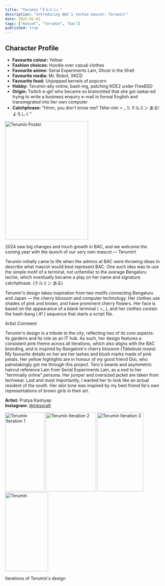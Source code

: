 ```yaml
---
title: "Terumin「テルミン」"
description: "Introducing BAC's techie mascot: Terumin!"
date: 2025-02-01
tags: ["mascot", "terumin", "bac"]
published: true
---
```


<div className="flex flex-col md:flex-row gap-2 items-center md:items-start my-0">
  <div className="flex-1 order-2 md:order-1">
    <h2 className="text-2xl font-bold mb-2 mt-2">Character Profile</h2>
    <ul className="list-disc space-y-0">
      <li><strong>Favourite colour:</strong> Yellow</li>
      <li><strong>Fashion choices:</strong> Hoodie over casual clothes</li>
      <li><strong>Favourite anime:</strong> Serial Experiments Lain, Ghost in the Shell</li>
      <li><strong>Favourite media:</strong> Mr. Robot, XKCD</li>
      <li><strong>Favourite food:</strong> Unpopped kernels of popcorn</li>
      <li><strong>Hobby:</strong> Terumin-ally online, bash-ing, patching KDE2 under FreeBSD</li>
      <li><strong>Origin:</strong> Twitch e-girl who became so brainrotted that she got isekai-ed trying to write a business enquiry e-mail in formal English and transmigrated into her own computer</li>
      <li><strong>Catchphrase:</strong> “Hmm, you don't know me? Tehe-min &gt; _ \\  テルミン ある! よろしく”</li>
    </ul>
  </div>
  <div className="flex-1 flex justify-center order-1 md:order-2 mb-2 md:mb-0">
    <img src="/images/terumin/terumin-poster.webp" alt="Terumin Poster" width="270" height="384" className="rounded-xl shadow-lg" />
  </div>
</div>

2024 saw big changes and much growth in BAC, and we welcome the coming year with the launch of our very own mascot — Terumin!

Terumin initially came to life when the admins at BAC were throwing ideas to describe what mascot would best represent BAC. One such idea was to use the simple motif of a terminal, not unfamiliar to the average Bengaluru techie, which eventually became a play on her name and signature catchphrase. (テルミン ある)

Terumin's design takes inspiration from two motifs connecting Bengaluru and Japan — the cherry blossom and computer technology. Her clothes use shades of pink and brown, and have prominent cherry flowers. Her face is based on the appearance of a blank terminal ( >_  ), and her clothes contain the hash-bang ( #! ) sequence that starts a script file.

  <div style={{ flex: 1, minWidth: 220, border: '1px solid #C83A77', borderRadius: '1rem', padding: '1rem', background: 'var(--background, #fff)', boxShadow: '0 2px 8px rgba(0,0,0,0.04)' }}>
    <p style={{ fontSize: '1.2rem', fontWeight: 'bold', textAlign: 'center' }}>Artist Comment</p>
    <p style={{ marginTop: '1rem', textAlign: 'justify' }}>
      Terumin's design is a tribute to the city, reflecting two of its core aspects: its gardens and its role as an IT hub. As such, her design features a consistent pink theme across all iterations, which also aligns with the BAC branding, and is inspired by Bangalore's cherry blossom <em>(Tabebuia rosea)</em>.  My favourite details on her are her lashes and blush marks made of pink petals. Her yellow highlights are in honour of my good friend Dixi, who painstakingly got me through this project. Teru's beanie and asymmetric haircut reference Lain from Serial Experiments Lain, as a nod to her “terminally online” persona. Her jumper and oversized jacket are taken from techwear. Last and most importantly, I wanted her to look like an actual resident of the south. Her skin tone was inspired by my best friend Ila's own representations of brown girls in their art.
    </p>
  </div>

**Artist:** Pratya Kashyap  
**Instagram:** [@inkspratt](https://www.instagram.com/inkspratt/)

<div style={{ display: 'grid', gridTemplateColumns: 'repeat(auto-fit, minmax(120px, 1fr))', gap: '0.1rem', margin: '0.2rem 0 0.1rem 0', placeItems: 'center' }}>
  <img src="/images/terumin/terumin-iteration1.webp" alt="Terumin Iteration 1" width="128" height="256" />
  <img src="/images/terumin/terumin-iteration2.webp" alt="Terumin Iteration 2" width="164" height="256" />
  <img src="/images/terumin/terumin-iteration3.webp" alt="Terumin Iteration 3" width="150" height="256" />
  <img src="/images/terumin/terumin.webp" alt="Terumin" width="140" height="256" />
</div>

<p style={{ textAlign: 'center', fontSize: '1.1rem', margin: '0.1rem 0 2rem 0' }}>Iterations of Terumin's design</p>


